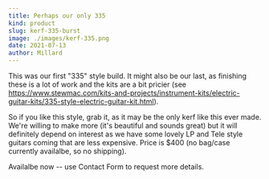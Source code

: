 ```yaml
---
title: Perhaps our only 335
kind: product
slug: kerf-335-burst
image: ./images/kerf-335.png
date: 2021-07-13
author: Millard
---
```


This was our first "335" style build. It might also be our last, as finishing these is a lot of work 
and the kits are a bit pricier 
(see https://www.stewmac.com/kits-and-projects/instrument-kits/electric-guitar-kits/335-style-electric-guitar-kit.html). 

So if you like this style, grab it, as it may be the only kerf like this ever made. We're willing to make more 
(it's beautiful and sounds great) but it will definitely depend on interest as we have some lovely LP and Tele 
style guitars coming that are less expensive. Price is $400 (no bag/case currently availalbe, so no shipping). 

Availalbe now -- use Contact Form to request more details.